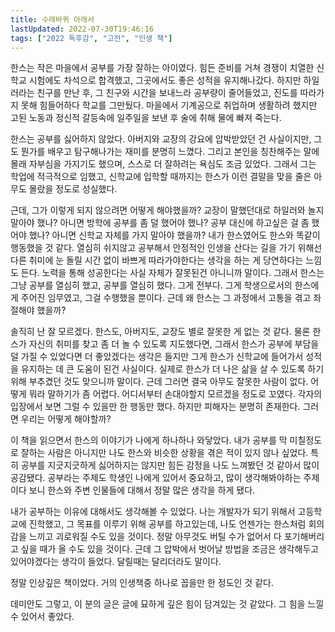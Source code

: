 ```yaml
---
title: 수레바퀴 아래서
lastUpdated: 2022-07-30T19:46:16
tags: ["2022 독후감", "고전", "인생 책"]
---
```



<Bookmark
    image="https://shopping-phinf.pstatic.net/main_3247418/32474189629.20230117163659.jpg"
    url="https://search.shopping.naver.com/book/catalog/32474189629"
    description="고루하고 위선적인 권위에 맞서 싸우는 소년의 이야기! 재능이 풍부한 한스 기벤라트와 헤세 자신의 모습이 담겨있는 하일러 두 소년의 이야기를 담고 있다. ‘수레바퀴 아래서’라는 비유적 표현에서 우리는 한 개인의 내면과는 상관없이 강압적으로 돌아가는 물리적 세계의 톱니에 짓눌린 여린 영혼을 떠올릴 수 있다."
/>

한스는 작은 마을에서 공부를 가장 잘하는 아이였다. 힘든 준비를 거쳐 경쟁이 치열한 신학교 시험에도 차석으로 합격했고, 그곳에서도 좋은 성적을 유지해나갔다. 하지만 하일러라는 친구를 만난 후, 그 친구와 시간을 보내느라 공부량이 줄어들었고, 진도를 따라가지 못해 힘들어하다 학교를 그만뒀다. 마을에서 기계공으로 취업하며 생활하려 했지만 고된 노동과 정신적 갈등속에 일주일을 보낸 후 술에 취해 물에 빠져 죽는다.

한스는 공부를 싫어하지 않았다. 아버지와 교장의 강요에 압박받았던 건 사실이지만, 그도 뭔가를 배우고 탐구해나가는 재미를 분명히 느꼈다. 그리고 본인을 칭찬해주는 말에 몰래 자부심을 가지기도 했으며, 스스로 더 잘하려는 욕심도 조금 있었다. 그래서 그는 학업에 적극적으로 임했고, 신학교에 입학할 때까지는 한스가 이런 결말을 맞을 줄은 아무도 몰랐을 정도로 성실했다.

근데, 그가 이렇게 되지 않으려면 어떻게 해야했을까? 교장이 말했던대로 하일러와 놀지 말아야 했나? 아니면 방학에 공부를 좀 덜 했어야 했나? 공부 대신에 하고싶은 걸 좀 했어야 했나? 아니면 신학교 자체를 가지 말아야 했을까? 내가 한스였어도 한스와 똑같이 행동했을 것 같다. 열심히 쉬지않고 공부해서 안정적인 인생을 산다는 길을 가기 위해선 다른 취미에 눈 돌릴 시간 없이 바쁘게 따라가야한다는 생각을 하는 게 당연하다는 느낌도 든다. 노력을 통해 성공한다는 사실 자체가 잘못된건 아니니까 말이다. 그래서 한스는 그냥 공부를 열심히 했고, 공부를 열심히 했다. 그게 전부다. 그게 학생으로서의 한스에게 주어진 임무였고, 그걸 수행했을 뿐이다. 근데 왜 한스는 그 과정에서 고통을 겪고 좌절해야 했을까?

솔직히 난 잘 모르겠다. 한스도, 아버지도, 교장도 별로 잘못한 게 없는 것 같다. 물론 한스가 자신의 취미를 찾고 좀 더 놀 수 있도록 지도했다면, 그래서 한스가 공부에 부담을 덜 가질 수 있었다면 더 좋았겠다는 생각은 들지만 그게 한스가 신학교에 들어가서 성적을 유지하는 데 큰 도움이 된건 사실이다. 실제로 한스가 더 나은 삶을 살 수 있도록 하기 위해 부추겼던 것도 맞으니까 말이다. 근데 그러면 결국 아무도 잘못한 사람이 없다. 어떻게 뭐라 말하기가 좀 어렵다. 어디서부터 손대야할지 모르겠을 정도로 꼬였다. 각자의 입장에서 보면 그럴 수 있을만 한 행동만 했다. 하지만 피해자는 분명히 존재한다. 그러면 우리는 어떻게 해야할까?

이 책을 읽으면서 한스의 이야기가 나에게 하나하나 와닿았다. 내가 공부를 막 미칠정도로 잘하는 사람은 아니지만 나도 한스와 비슷한 상황을 겪은 적이 있지 않나 싶었다. 특히 공부를 지긋지긋하게 싫어하지는 않지만 힘든 감정을 나도 느껴봤던 것 같아서 많이 공감됐다. 공부라는 주제도 학생인 나에게 있어서 중요하고, 많이 생각해봐야하는 주제이다 보니 한스와 주변 인물들에 대해서 정말 많은 생각을 하게 됐다.

내가 공부하는 이유에 대해서도 생각해볼 수 있었다. 나는 개발자가 되기 위해서 고등학교에 진학했고, 그 목표를 이루기 위해 공부를 하고있는데, 나도 언젠가는 한스처럼 회의감을 느끼고 괴로워질 수도 있을 것이다. 정말 아무것도 버틸 수가 없어서 다 포기해버리고 싶을 때가 올 수도 있을 것이다. 근데 그 압박에서 벗어날 방법을 조금은 생각해두고 있어야겠다는 생각이 들었다. 달릴때는 달리더라도 말이다.

정말 인상깊은 책이었다. 거의 인생책중 하나로 꼽을만 한 정도인 것 같다.

데미안도 그렇고, 이 분의 글은 글에 묘하게 깊은 힘이 담겨있는 것 같았다. 그 힘을 느낄 수 있어서 좋았다.  